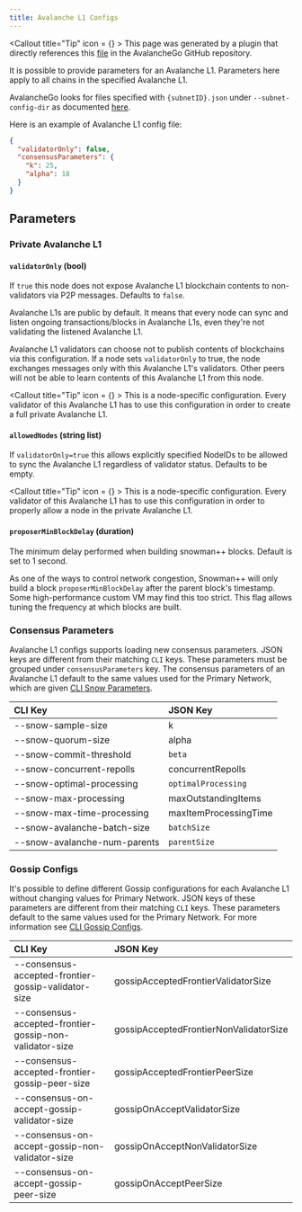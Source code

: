 ```yaml
---
title: Avalanche L1 Configs
---
```


<Callout title="Tip" icon = {<BadgeCheck className="size-5 text-card" fill="green" />} >
This page was generated by a plugin that directly references this [file](https://github.com/ava-labs/avalanchego/tree/master/subnets/config.md) in the AvalancheGo GitHub repository.
</Callout>


It is possible to provide parameters for an Avalanche L1. Parameters here apply to all
chains in the specified Avalanche L1.

AvalancheGo looks for files specified with `{subnetID}.json` under
`--subnet-config-dir` as documented
[here](/docs/nodes/configure/configs-flags#avalanche-l1-configs).

Here is an example of Avalanche L1 config file:

```json
{
  "validatorOnly": false,
  "consensusParameters": {
    "k": 25,
    "alpha": 18
  }
}
```

## Parameters

### Private Avalanche L1

#### `validatorOnly` (bool)

If `true` this node does not expose Avalanche L1 blockchain contents to non-validators
via P2P messages. Defaults to `false`.

Avalanche L1s are public by default. It means that every node can sync and
listen ongoing transactions/blocks in Avalanche L1s, even they're not validating the
listened Avalanche L1.

Avalanche L1 validators can choose not to publish contents of blockchains via this
configuration. If a node sets `validatorOnly` to true, the node exchanges
messages only with this Avalanche L1's validators. Other peers will not be able to
learn contents of this Avalanche L1 from this node.

<Callout title="Tip" icon = {<BadgeCheck className="size-5 text-card" fill="green" />} >
This is a node-specific configuration. Every validator of this Avalanche L1 has to use
this configuration in order to create a full private Avalanche L1.
</Callout>

#### `allowedNodes` (string list)

If `validatorOnly=true` this allows explicitly specified NodeIDs to be allowed
to sync the Avalanche L1 regardless of validator status. Defaults to be empty.

<Callout title="Tip" icon = {<BadgeCheck className="size-5 text-card" fill="green" />} >
This is a node-specific configuration. Every validator of this Avalanche L1 has to use
this configuration in order to properly allow a node in the private Avalanche L1.
</Callout>

#### `proposerMinBlockDelay` (duration)

The minimum delay performed when building snowman++ blocks. Default is set to 1 second.

As one of the ways to control network congestion, Snowman++ will only build a
block `proposerMinBlockDelay` after the parent block's timestamp. Some
high-performance custom VM may find this too strict. This flag allows tuning the
frequency at which blocks are built.

### Consensus Parameters

Avalanche L1 configs supports loading new consensus parameters. JSON keys are
different from their matching `CLI` keys. These parameters must be grouped under
`consensusParameters` key. The consensus parameters of an Avalanche L1 default to the
same values used for the Primary Network, which are given [CLI Snow Parameters](/docs/nodes/configure/configs-flags#snow-parameters).

| CLI Key                          | JSON Key              |
| :------------------------------- | :-------------------- |
| --snow-sample-size               | k                     |
| --snow-quorum-size               | alpha                 |
| --snow-commit-threshold          | `beta`                |
| --snow-concurrent-repolls        | concurrentRepolls     |
| --snow-optimal-processing        | `optimalProcessing`   |
| --snow-max-processing            | maxOutstandingItems   |
| --snow-max-time-processing       | maxItemProcessingTime |
| --snow-avalanche-batch-size      | `batchSize`           |
| --snow-avalanche-num-parents     | `parentSize`          |

### Gossip Configs

It's possible to define different Gossip configurations for each Avalanche L1 without
changing values for Primary Network. JSON keys of these
parameters are different from their matching `CLI` keys. These parameters
default to the same values used for the Primary Network. For more information
see [CLI Gossip Configs](/docs/nodes/configure/configs-flags#gossiping).

| CLI Key                                                 | JSON Key                               |
| :------------------------------------------------------ | :------------------------------------- |
| --consensus-accepted-frontier-gossip-validator-size     | gossipAcceptedFrontierValidatorSize    |
| --consensus-accepted-frontier-gossip-non-validator-size | gossipAcceptedFrontierNonValidatorSize |
| --consensus-accepted-frontier-gossip-peer-size          | gossipAcceptedFrontierPeerSize         |
| --consensus-on-accept-gossip-validator-size             | gossipOnAcceptValidatorSize            |
| --consensus-on-accept-gossip-non-validator-size         | gossipOnAcceptNonValidatorSize         |
| --consensus-on-accept-gossip-peer-size                  | gossipOnAcceptPeerSize                 |
